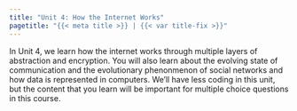 ```yaml
---
title: "Unit 4: How the Internet Works"
pagetitle: "{{< meta title >}} | {{< var title-fix >}}"
---
```


In Unit 4, we learn how the internet works through multiple layers of abstraction and encryption. You will also learn about the evolving state of communication and the evolutionary phenonmenon of social networks and how data is represented in computers. We'll have less coding in this unit, but the content that you learn will be important for multiple choice questions in this course.